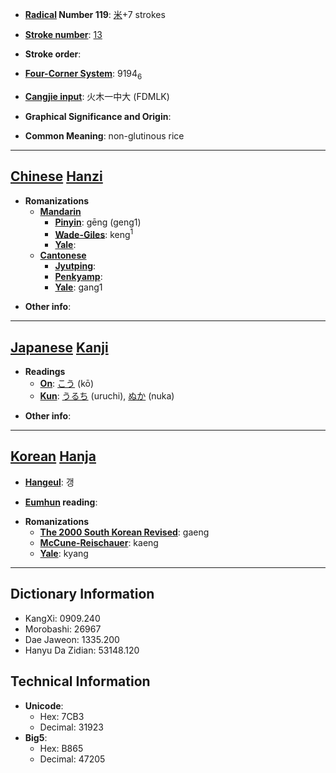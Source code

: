 * '''[[Wiktionary:Chinese radical index| Radical]] Number 119''': [[Wiktionary:Chinese radical index 米|米]]+7 strokes

* '''[[Wiktionary:Chinese total strokes index|Stroke number]]''': [[Wiktionary:Chinese total strokes index 13|13]]

* '''Stroke order''': 

* '''[[Wiktionary:Chinese four corner index|Four-Corner System]]''': 9194<sub>6</sub>

* '''[[Wiktionary:Chinese Cangjie index|Cangjie input]]''': 火木一中大 (FDMLK)

* '''Graphical Significance and Origin''': 

* '''Common Meaning''': non-glutinous rice

----

== [[Chinese]] [[Hanzi]] ==

* '''Romanizations'''
** '''[[Mandarin]]'''
*** '''[[Pinyin]]''': gēng (geng1)
*** '''[[Wade-Giles]]''': keng<sup>1</sup>
*** '''[[Yale]]''': 
** '''[[Cantonese]]'''
*** '''[[Jyutping]]''':
*** '''[[Penkyamp]]''': 
*** '''[[Yale]]''': gang1

* '''Other info''': 

----

== [[Japanese]] [[Kanji]] ==

* '''Readings'''
** '''[[On]]''': [[こう]] (kō)
** '''[[Kun]]''': [[うるち]] (uruchi), [[ぬか]] (nuka)

* '''Other info''':  

----

== [[Korean]] [[Hanja]] ==

* '''[[Hangeul]]''': 갱

* '''[[Eumhun]] reading''': 

* '''Romanizations'''
** '''[[The 2000 South Korean Revised Romanization|The 2000 South Korean Revised]]''': gaeng
** '''[[McCune-Reischauer]]''': kaeng
** '''[[Yale]]''': kyang

----

== Dictionary Information ==

* KangXi: 0909.240
* Morobashi: 26967
* Dae Jaweon: 1335.200
* Hanyu Da Zidian: 53148.120

== Technical Information ==

* '''Unicode''':
** Hex: 7CB3
** Decimal: 31923
* '''Big5''':
** Hex: B865
** Decimal: 47205